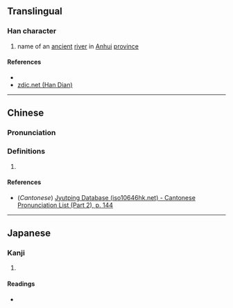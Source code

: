 {{character info/new}}
==Translingual==

===Han character===
{{Han char|rn=85|rad=水|as=12|sn=15|four=35133|canj=EJIP|ids=⿰氵惠}}

# name of an [[ancient]] [[river]] in [[Anhui]] [[province]]

====References====
* {{Han ref|kx=0648.370|dkj=18228|dj=1058.210|hdz=31737.110|uh=6F53|ud=28499|bh=E659|bd=58969}}
* [http://www.zdic.net/z/1d/js/6F53.htm zdic.net (Han Dian)]

----

==Chinese==
{{zh-forms}}

===Pronunciation===
{{zh-pron
|m=huì
|c=wai6
|mc=y
|oc=y
|ma=
|cat=pn
}}

===Definitions===
{{zh-hanzi}}

# {{rfdef|lang=zh}}

====References====
* (''Cantonese'') [http://www.iso10646hk.net/jp/document/download.jsp Jyutping Database (iso10646hk.net) - Cantonese Pronunciation List (Part 2), p. 144]

----

==Japanese==

===Kanji===
{{ja-kanji|grade=|rs=水12}}

# {{defn|lang=ja|sort=水12}}

====Readings====
* {{ja-readings|on=[[けい]] (kei), [[え]] (e)|kun=}}